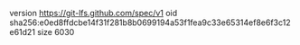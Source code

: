 version https://git-lfs.github.com/spec/v1
oid sha256:e0ed8ffdcbe14f31f281b8b0699194a53f1fea9c33e65314ef8e6f3c12e61d21
size 6030
